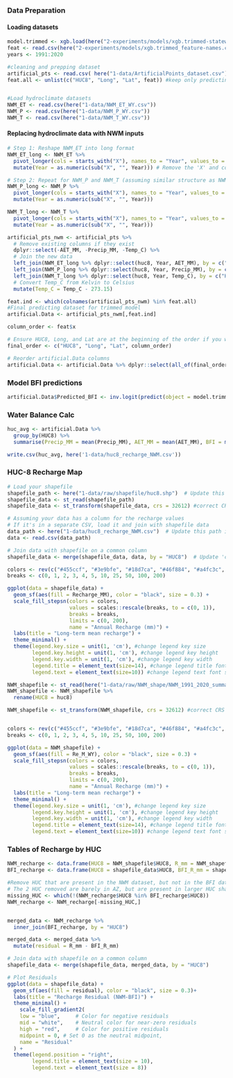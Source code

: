 ### Data Preparation

#### Loading datasets

```r
model.trimmed <- xgb.load(here("2-experiments/models/xgb.trimmed-statewide"))
feat <- read.csv(here("2-experiments/models/xgb.trimmed_feature-names.csv"))
years <- 1991:2020

#cleaning and prepping dataset
artificial_pts <- read.csv( here("1-data/ArtificialPoints_dataset.csv"))
feat.all <- unlist(c("HUC8", "Long", "Lat", feat)) #keep only predicting features and data to locate the site


#Load hydroclimate datasets
NWM_ET <- read.csv(here("1-data/NWM_ET_WY.csv"))
NWM_P <- read.csv(here("1-data/NWM_P_WY.csv"))
NWM_T <- read.csv(here("1-data/NWM_T_WY.csv"))
```

#### Replacing hydroclimate data with NWM inputs

```r
# Step 1: Reshape NWM_ET into long format
NWM_ET_long <- NWM_ET %>%
  pivot_longer(cols = starts_with("X"), names_to = "Year", values_to = "AET_MM") %>%
  mutate(Year = as.numeric(sub("X", "", Year))) # Remove the 'X' and convert to numeric

# Step 2: Repeat for NWM_P and NWM_T (assuming similar structure as NWM_ET)
NWM_P_long <- NWM_P %>%
  pivot_longer(cols = starts_with("X"), names_to = "Year", values_to = "Precip_MM") %>%
  mutate(Year = as.numeric(sub("X", "", Year)))

NWM_T_long <- NWM_T %>%
  pivot_longer(cols = starts_with("X"), names_to = "Year", values_to = "Temp_C") %>%
  mutate(Year = as.numeric(sub("X", "", Year)))

artificial_pts_nwm <- artificial_pts %>%
  # Remove existing columns if they exist
  dplyr::select(-AET_MM, -Precip_MM, -Temp_C) %>%
  # Join the new data
  left_join(NWM_ET_long %>% dplyr::select(huc8, Year, AET_MM), by = c("HUC8" = "huc8", "Year" = "Year")) %>%
  left_join(NWM_P_long %>% dplyr::select(huc8, Year, Precip_MM), by = c("HUC8" = "huc8", "Year" = "Year")) %>%
  left_join(NWM_T_long %>% dplyr::select(huc8, Year, Temp_C), by = c("HUC8" = "huc8", "Year" = "Year")) %>%
  # Convert Temp_C from Kelvin to Celsius
  mutate(Temp_C = Temp_C - 273.15)

feat.ind <- which(colnames(artificial_pts_nwm) %in% feat.all)
#Final predicting dataset for trimmed model
artificial.Data <- artificial_pts_nwm[,feat.ind]

column_order <- feat$x

# Ensure HUC8, Long, and Lat are at the beginning of the order if you want to keep them
final_order <- c("HUC8", "Long", "Lat", column_order)

# Reorder artificial.Data columns
artificial.Data <- artificial.Data %>% dplyr::select(all_of(final_order))
```

### Model BFI predictions

```r
artificial.Data$Predicted_BFI <- inv.logit(predict(object = model.trimmed, newdata = as.matrix(artificial.Data[, 4:13])))

```

### Water Balance Calc

```r
huc_avg <- artificial.Data %>%
  group_by(HUC8) %>%
  summarise(Precip_MM = mean(Precip_MM), AET_MM = mean(AET_MM), BFI = mean(Predicted_BFI), Recharge_MM = (Precip_MM - AET_MM)* BFI)

write.csv(huc_avg, here('1-data/huc8_recharge_NWM.csv'))
```

### HUC-8 Recharge Map

```r
# Load your shapefile
shapefile_path <- here("1-data/raw/shapefile/huc8.shp")  # Update this path
shapefile_data <- st_read(shapefile_path)
shapefile_data <- st_transform(shapefile_data, crs = 32612) #correct CRS

# Assuming your data has a column for the recharge values
# If it's in a separate CSV, load it and join with shapefile data
data_path <- here("1-data/huc8_recharge_NWM.csv")  # Update this path if needed
data <- read.csv(data_path)

# Join data with shapefile on a common column
shapefile_data <- merge(shapefile_data, data, by = "HUC8")  # Update 'common_column' accordingly
```

```r
colors <- rev(c("#455ccf", "#3e9bfe", "#18d7ca", "#46f884", "#a4fc3c", "#e1dd37", "#fea431", "#f05b12", "#c32503", "#7a0403"))
breaks <- c(0, 1, 2, 3, 4, 5, 10, 25, 50, 100, 200)

ggplot(data = shapefile_data) +
  geom_sf(aes(fill = Recharge_MM), color = "black", size = 0.3) +  
  scale_fill_stepsn(colors = colors,
                    values = scales::rescale(breaks, to = c(0, 1)),
                    breaks = breaks,
                    limits = c(0, 200),
                    name = "Annual Recharge (mm)") +
  labs(title = "Long-term mean recharge") +
  theme_minimal() +
  theme(legend.key.size = unit(1, 'cm'), #change legend key size
        legend.key.height = unit(1, 'cm'), #change legend key height
        legend.key.width = unit(1, 'cm'), #change legend key width
        legend.title = element_text(size=14), #change legend title font size
        legend.text = element_text(size=10)) #change legend text font size

```

```r
NWM_shapefile <- st_read(here("1-data/raw/NWM_shape/NWM_1991_2020_summary_VEC_HUC8.shp"))
NWM_shapefile <- NWM_shapefile %>%
  rename(HUC8 = huc8)

NWM_shapefile <- st_transform(NWM_shapefile, crs = 32612) #correct CRS


colors <- rev(c("#455ccf", "#3e9bfe", "#18d7ca", "#46f884", "#a4fc3c", "#e1dd37", "#fea431", "#f05b12", "#c32503", "#7a0403"))
breaks <- c(0, 1, 2, 3, 4, 5, 10, 25, 50, 100, 200)

ggplot(data = NWM_shapefile) +
  geom_sf(aes(fill = Re_M_WY), color = "black", size = 0.3) +  
  scale_fill_stepsn(colors = colors,
                    values = scales::rescale(breaks, to = c(0, 1)),
                    breaks = breaks,
                    limits = c(0, 200),
                    name = "Annual Recharge (mm)") +
  labs(title = "Long-term mean recharge") +
  theme_minimal() +
  theme(legend.key.size = unit(1, 'cm'), #change legend key size
        legend.key.height = unit(1, 'cm'), #change legend key height
        legend.key.width = unit(1, 'cm'), #change legend key width
        legend.title = element_text(size=14), #change legend title font size
        legend.text = element_text(size=10)) #change legend text font size
```

### Tables of Recharge by HUC
```r
NWM_recharge <- data.frame(HUC8 = NWM_shapefile$HUC8, R_mm = NWM_shapefile$Re_M_WY)
BFI_recharge <- data.frame(HUC8 = shapefile_data$HUC8, BFI_R_mm = shapefile_data$Recharge_MM)

#Remove HUC that are present in the NWM dataset, but not in the BFI dataset
# The 2 HUC removed are barely in AZ, but are present in larger HUC shape
missing_HUC <- which(!(NWM_recharge$HUC8 %in% BFI_recharge$HUC8))
NWM_recharge <- NWM_recharge[-missing_HUC,]


merged_data <- NWM_recharge %>%
  inner_join(BFI_recharge, by = "HUC8")

merged_data <- merged_data %>%
  mutate(residual = R_mm - BFI_R_mm)

# Join data with shapefile on a common column
shapefile_data <- merge(shapefile_data, merged_data, by = "HUC8")

# Plot Residuals
ggplot(data = shapefile_data) +
  geom_sf(aes(fill = residual), color = "black", size = 0.3)+
  labs(title = "Recharge Residual (NWM-BFI)") +
  theme_minimal() +
    scale_fill_gradient2(
    low = "blue",     # Color for negative residuals
    mid = "white",    # Neutral color for near-zero residuals
    high = "red",     # Color for positive residuals
    midpoint = 0, # Set 0 as the neutral midpoint,
    name = "Residual"
  ) +
  theme(legend.position = "right", 
        legend.title = element_text(size = 10), 
        legend.text = element_text(size = 8))
```
